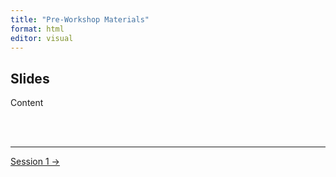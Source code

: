 ```yaml
---
title: "Pre-Workshop Materials"
format: html
editor: visual
---
```


::: callout-important
:::

## Slides
Content

<br><br>

::: {style="font-size: 0.875em;"}
:::

---

::: {.d-flex .justify-content-between .border-top .pt-4 .mt-4}
<div>
</div>
<div>
[Session 1 →](sessions/session_01/page.qmd){.btn .btn-outline-primary}
</div>
:::
